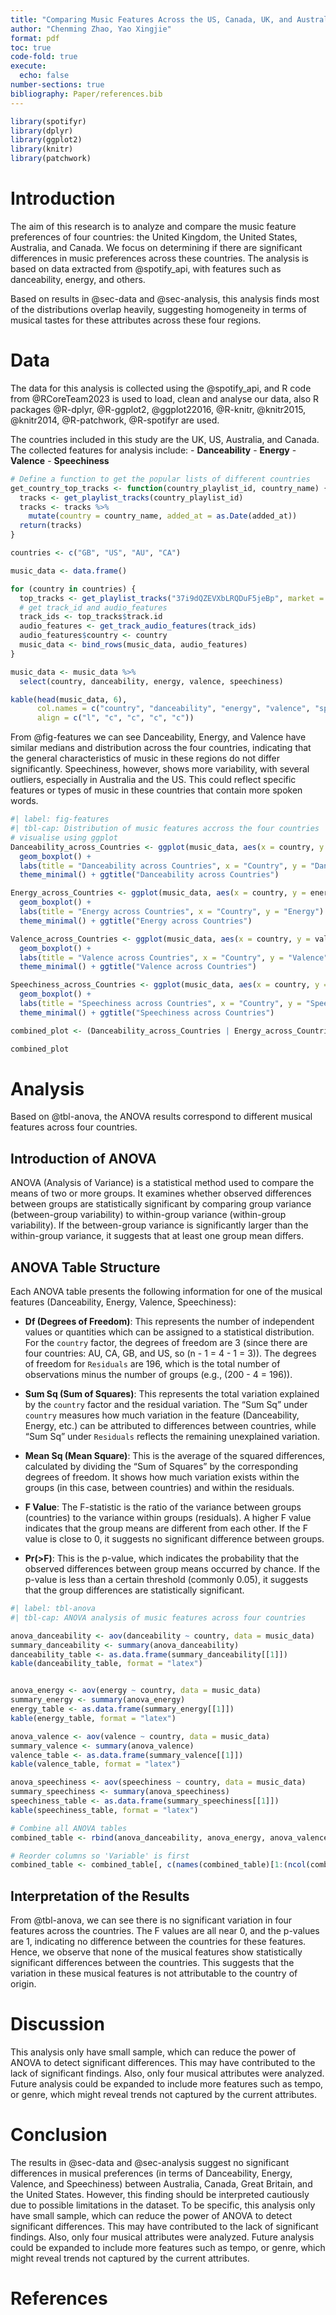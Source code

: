 ```yaml
---
title: "Comparing Music Features Across the US, Canada, UK, and Australia"
author: "Chenming Zhao, Yao Xingjie"
format: pdf
toc: true
code-fold: true
execute:
  echo: false
number-sections: true
bibliography: Paper/references.bib
---
```

```r
library(spotifyr)
library(dplyr)
library(ggplot2)
library(knitr)
library(patchwork)
```

# Introduction

The aim of this research is to analyze and compare the music feature preferences of four countries: the United Kingdom, the United States, Australia, and Canada. We focus on determining if there are significant differences in music preferences across these countries. The analysis is based on data extracted from @spotify_api, with features such as danceability, energy, and others.

Based on results in @sec-data and @sec-analysis, this analysis finds most of the distributions overlap heavily, suggesting homogeneity in terms of musical tastes for these attributes across these four regions.

# Data {#sec-data}
The data for this analysis is collected using the @spotify_api, and R code from @RCoreTeam2023 is used to load, clean and analyse our data, also R packages @R-dplyr, @R-ggplot2, @ggplot22016, @R-knitr, @knitr2015, @knitr2014, @R-patchwork, @R-spotifyr are used. 

The countries included in this study are the UK, US, Australia, and Canada. The collected features for analysis include:
- **Danceability**
- **Energy**
- **Valence**
- **Speechiness**

```r
# Define a function to get the popular lists of different countries
get_country_top_tracks <- function(country_playlist_id, country_name) {
  tracks <- get_playlist_tracks(country_playlist_id)
  tracks <- tracks %>%
    mutate(country = country_name, added_at = as.Date(added_at))
  return(tracks)
}
```

```r
countries <- c("GB", "US", "AU", "CA")

music_data <- data.frame()

for (country in countries) {
  top_tracks <- get_playlist_tracks("37i9dQZEVXbLRQDuF5jeBp", market = country)
  # get track_id and audio_features
  track_ids <- top_tracks$track.id
  audio_features <- get_track_audio_features(track_ids)
  audio_features$country <- country
  music_data <- bind_rows(music_data, audio_features)
}
```

```r
music_data <- music_data %>%
  select(country, danceability, energy, valence, speechiness)

kable(head(music_data, 6), 
      col.names = c("country", "danceability", "energy", "valence", "speechiness"), 
      align = c("l", "c", "c", "c", "c"))
```
From @fig-features we can see Danceability, Energy, and Valence have similar medians and distribution across the four countries, indicating that the general characteristics of music in these regions do not differ significantly.
Speechiness, however, shows more variability, with several outliers, especially in Australia and the US. This could reflect specific features or types of music in these countries that contain more spoken words.
```r
#| label: fig-features
#| tbl-cap: Distribution of music features accross the four countries
# visualise using ggplot
Danceability_across_Countries <- ggplot(music_data, aes(x = country, y = danceability, fill = country)) +
  geom_boxplot() +
  labs(title = "Danceability across Countries", x = "Country", y = "Danceability") +
  theme_minimal() + ggtitle("Danceability across Countries")

Energy_across_Countries <- ggplot(music_data, aes(x = country, y = energy, fill = country)) +
  geom_boxplot() +
  labs(title = "Energy across Countries", x = "Country", y = "Energy") +
  theme_minimal() + ggtitle("Energy across Countries")

Valence_across_Countries <- ggplot(music_data, aes(x = country, y = valence, fill = country)) +
  geom_boxplot() +
  labs(title = "Valence across Countries", x = "Country", y = "Valence") +
  theme_minimal() + ggtitle("Valence across Countries")

Speechiness_across_Countries <- ggplot(music_data, aes(x = country, y = speechiness, fill = country)) +
  geom_boxplot() +
  labs(title = "Speechiness across Countries", x = "Country", y = "Speechiness") +
  theme_minimal() + ggtitle("Speechiness across Countries")

combined_plot <- (Danceability_across_Countries | Energy_across_Countries) / (Valence_across_Countries | Speechiness_across_Countries) 

combined_plot
```

# Analysis {#sec-analysis}
Based on @tbl-anova, the ANOVA results correspond to different musical features across four countries.

## Introduction of ANOVA
ANOVA (Analysis of Variance) is a statistical method used to compare the means of two or more groups.  It examines whether observed differences between groups are statistically significant by comparing group variance (between-group variability) to within-group variance (within-group variability).  If the between-group variance is significantly larger than the within-group variance, it suggests that at least one group mean differs.

## ANOVA Table Structure
Each ANOVA table presents the following information for one of the musical features (Danceability, Energy, Valence, Speechiness):

- **Df (Degrees of Freedom)**: This represents the number of independent values or quantities which can be assigned to a statistical distribution. For the `country` factor, the degrees of freedom are 3 (since there are four countries: AU, CA, GB, and US, so \(n - 1 = 4 - 1 = 3\)). The degrees of freedom for `Residuals` are 196, which is the total number of observations minus the number of groups (e.g., \(200 - 4 = 196\)).

- **Sum Sq (Sum of Squares)**: This represents the total variation explained by the `country` factor and the residual variation. The "Sum Sq" under `country` measures how much variation in the feature (Danceability, Energy, etc.) can be attributed to differences between countries, while "Sum Sq" under `Residuals` reflects the remaining unexplained variation.

- **Mean Sq (Mean Square)**: This is the average of the squared differences, calculated by dividing the "Sum of Squares" by the corresponding degrees of freedom. It shows how much variation exists within the groups (in this case, between countries) and within the residuals.

- **F Value**: The F-statistic is the ratio of the variance between groups (countries) to the variance within groups (residuals). A higher F value indicates that the group means are different from each other. If the F value is close to 0, it suggests no significant difference between groups.

- **Pr(>F)**: This is the p-value, which indicates the probability that the observed differences between group means occurred by chance. If the p-value is less than a certain threshold (commonly 0.05), it suggests that the group differences are statistically significant.
```r
#| label: tbl-anova
#| tbl-cap: ANOVA analysis of music features across four countries

anova_danceability <- aov(danceability ~ country, data = music_data)
summary_danceability <- summary(anova_danceability)
danceability_table <- as.data.frame(summary_danceability[[1]])
kable(danceability_table, format = "latex")


anova_energy <- aov(energy ~ country, data = music_data)
summary_energy <- summary(anova_energy)
energy_table <- as.data.frame(summary_energy[[1]])
kable(energy_table, format = "latex")

anova_valence <- aov(valence ~ country, data = music_data)
summary_valence <- summary(anova_valence)
valence_table <- as.data.frame(summary_valence[[1]])
kable(valence_table, format = "latex")

anova_speechiness <- aov(speechiness ~ country, data = music_data)
summary_speechiness <- summary(anova_speechiness)
speechiness_table <- as.data.frame(summary_speechiness[[1]])
kable(speechiness_table, format = "latex")

# Combine all ANOVA tables
combined_table <- rbind(anova_danceability, anova_energy, anova_valence, anova_speechiness)

# Reorder columns so 'Variable' is first
combined_table <- combined_table[, c(names(combined_table)[1:(ncol(combined_table)-1)])]

```
## Interpretation of the Results

From @tbl-anova, we can see there is no significant variation in four features across the countries. The F values are all near 0, and the p-values are 1, indicating no difference between the countries for these features. Hence, we observe that none of the musical features show statistically significant differences between the countries. This suggests that the variation in these musical features is not attributable to the country of origin.

# Discussion
This analysis only have small sample, which can reduce the power of ANOVA to detect significant differences. This may have contributed to the lack of significant findings. Also, only four musical attributes were analyzed. Future analysis could be expanded to include more features such as tempo, or genre, which might reveal trends not captured by the current attributes.

# Conclusion
The results in @sec-data and @sec-analysis suggest no significant differences in musical preferences (in terms of Danceability, Energy, Valence, and Speechiness) between Australia, Canada, Great Britain, and the United States. However, this finding should be interpreted cautiously due to possible limitations in the dataset. To be specific, this analysis only have small sample, which can reduce the power of ANOVA to detect significant differences. This may have contributed to the lack of significant findings. Also, only four musical attributes were analyzed. Future analysis could be expanded to include more features such as tempo, or genre, which might reveal trends not captured by the current attributes.

\newpage
# References